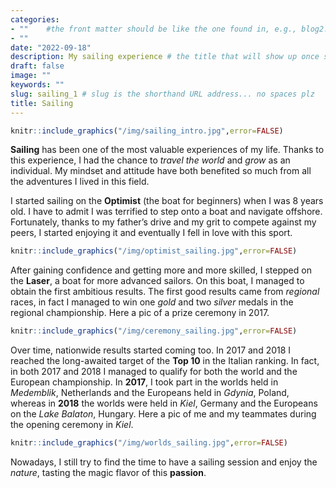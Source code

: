 ```yaml
---
categories:  
- ""    #the front matter should be like the one found in, e.g., blog2.md. It cannot be like the normal Rmd we used
- ""
date: "2022-09-18"
description: My sailing experience # the title that will show up once someone gets to this page
draft: false
image: ""
keywords: ""
slug: sailing_1 # slug is the shorthand URL address... no spaces plz
title: Sailing
---
```


```r
knitr::include_graphics("/img/sailing_intro.jpg",error=FALSE)
```

**Sailing** has been one of the most valuable experiences of my life. Thanks to this experience, I had the chance to *travel the world* and *grow* as an individual. My mindset and attitude have both benefited so much from all the adventures I lived in this field.

I started sailing on the **Optimist** (the boat for beginners) when I was 8 years old. I have to admit I was terrified to step onto a boat and navigate offshore. Fortunately, thanks to my father's drive and my grit to compete against my peers, I started enjoying it and eventually I fell in love with this sport.

```r
knitr::include_graphics("/img/optimist_sailing.jpg",error=FALSE)
```

After gaining confidence and getting more and more skilled, I stepped on the **Laser**, a boat for more advanced sailors. On this boat, I managed to obtain the first ambitious results. The first good results came from *regional* races, in fact I managed to win one *gold* and two *silver* medals in the regional championship. Here a pic of a prize ceremony in 2017.

```r
knitr::include_graphics("/img/ceremony_sailing.jpg",error=FALSE)
```

Over time, nationwide results started coming too. In 2017 and 2018 I reached the long-awaited target of the **Top 10** in the Italian ranking. In fact, in both 2017 and 2018 I managed to qualify for both the world and the European championship. In **2017**, I took part in the worlds held in *Medemblik*, Netherlands and the Europeans held in *Gdynia*, Poland, whereas in **2018** the worlds were held in *Kiel*, Germany and the Europeans on the *Lake Balaton*, Hungary. Here a pic of me and my teammates during the opening ceremony in *Kiel*.

```r
knitr::include_graphics("/img/worlds_sailing.jpg",error=FALSE)
```

Nowadays, I still try to find the time to have a sailing session and enjoy the *nature*, tasting the magic flavor of this **passion**.